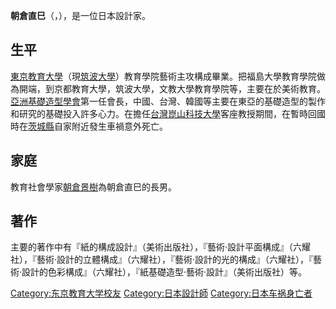'''朝倉直巳'''（{{jp|j=朝倉 直巳|hg= あさくら なおみ|rm= Asakura Naomi}}，{{bd|1929年|9月22日|2003年|2月14日|catIdx=Asakura Naomi}}），是一位日本設計家。

==生平==
[[東京教育大學|東京教育大學]]（現[[筑波大學|筑波大學]]）教育學院藝術主攻構成畢業。把福島大學教育學院做為開端，到京都教育大學，筑波大學，文教大學教育學院等，主要在於美術教育。[[亞洲基礎造型學會|亞洲基礎造型學會]]第一任會長，中國、台灣、韓國等主要在東亞的基礎造型的製作和研究的基礎投入許多心力。在擔任[[台灣|台灣]][[崑山科技大學|崑山科技大學]]客座教授期間，在暫時回國時在[[茨城縣|茨城縣]]自家附近發生車禍意外死亡。

==家庭==
教育社會學家[[朝倉景樹|朝倉景樹]]為朝倉直巳的長男。

==著作==
主要的著作中有『紙的構成設計』（美術出版社），『藝術·設計平面構成』（六耀社），『藝術·設計的立體構成』（六耀社），『藝術·設計的光的構成』（六耀社），『藝術·設計的色彩構成』（六耀社），『紙基礎造型·藝術·設計』（美術出版社）等。

{{Japan-artist-stub}}
{{DEFAULTSORT:Asakura, Naomi}}
[[Category:东京教育大学校友|Category:东京教育大学校友]]
[[Category:日本設計師|Category:日本設計師]]
[[Category:日本车祸身亡者|Category:日本车祸身亡者]]